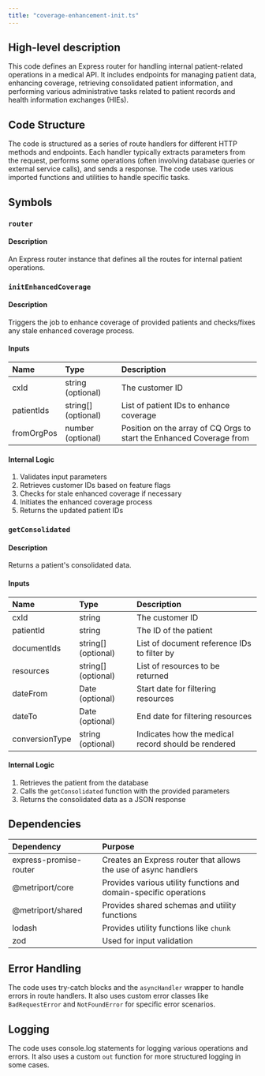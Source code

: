 ```yaml
---
title: "coverage-enhancement-init.ts"
---
```


## High-level description
This code defines an Express router for handling internal patient-related operations in a medical API. It includes endpoints for managing patient data, enhancing coverage, retrieving consolidated patient information, and performing various administrative tasks related to patient records and health information exchanges (HIEs).

## Code Structure
The code is structured as a series of route handlers for different HTTP methods and endpoints. Each handler typically extracts parameters from the request, performs some operations (often involving database queries or external service calls), and sends a response. The code uses various imported functions and utilities to handle specific tasks.

## Symbols

### `router`
#### Description
An Express router instance that defines all the routes for internal patient operations.

### `initEnhancedCoverage`
#### Description
Triggers the job to enhance coverage of provided patients and checks/fixes any stale enhanced coverage process.

#### Inputs
| Name | Type | Description |
|:-----|:-----|:------------|
| cxId | string (optional) | The customer ID |
| patientIds | string[] (optional) | List of patient IDs to enhance coverage |
| fromOrgPos | number (optional) | Position on the array of CQ Orgs to start the Enhanced Coverage from |

#### Internal Logic
1. Validates input parameters
2. Retrieves customer IDs based on feature flags
3. Checks for stale enhanced coverage if necessary
4. Initiates the enhanced coverage process
5. Returns the updated patient IDs

### `getConsolidated`
#### Description
Returns a patient's consolidated data.

#### Inputs
| Name | Type | Description |
|:-----|:-----|:------------|
| cxId | string | The customer ID |
| patientId | string | The ID of the patient |
| documentIds | string[] (optional) | List of document reference IDs to filter by |
| resources | string[] (optional) | List of resources to be returned |
| dateFrom | Date (optional) | Start date for filtering resources |
| dateTo | Date (optional) | End date for filtering resources |
| conversionType | string (optional) | Indicates how the medical record should be rendered |

#### Internal Logic
1. Retrieves the patient from the database
2. Calls the `getConsolidated` function with the provided parameters
3. Returns the consolidated data as a JSON response

## Dependencies
| Dependency | Purpose |
|:-----------|:--------|
| express-promise-router | Creates an Express router that allows the use of async handlers |
| @metriport/core | Provides various utility functions and domain-specific operations |
| @metriport/shared | Provides shared schemas and utility functions |
| lodash | Provides utility functions like `chunk` |
| zod | Used for input validation |

## Error Handling
The code uses try-catch blocks and the `asyncHandler` wrapper to handle errors in route handlers. It also uses custom error classes like `BadRequestError` and `NotFoundError` for specific error scenarios.

## Logging
The code uses console.log statements for logging various operations and errors. It also uses a custom `out` function for more structured logging in some cases.